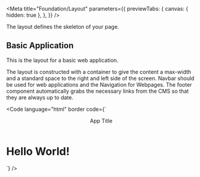 
<Meta
  title="Foundation/Layout"
  parameters={{
    previewTabs: {
      canvas: { hidden: true },
    },
  }}
/>

<Banner label="Layout" section="Foundation" color="purple" puzzle />

<Lead>The layout defines the skeleton of your page.</Lead>

## Basic Application

This is the layout for a basic web application.

The layout is constructed with a container to give the content a max-width and a standard space to the right and left side
of the screen. Navbar should be used for web applications and the Navigation for Webpages.
The footer component automatically grabs the necessary links from the CMS so that they are always up to date.

<Code
  language="html"
  border
  code={`
<bal-app class="sticky-footer">
  <header>
    <bal-navbar>
      <bal-navbar-brand>App Title</bal-navbar-brand>
    </bal-navbar>
  </header>
  <main>
    <div class="container my-large">
      <h1 class="title">Hello World!</h1>
      <!-- Page content -->
    </div>
  </main>
  <bal-footer>
    <!-- Footer content -->
  </bal-footer>
  </bal-app>
`}
/>

<Footer>
  <LinkCards>
    <LinkCard
      pageTitle="Components/Layout/App"
      description="App is a container element for an Baloise Design System application"
    />
    <LinkCard
      pageTitle="Components/Navigation/Navbar"
      description="A responsive horizontal Navbar that can support logos, buttons, and dropdowns"
    />
    <LinkCard
      pageTitle="Components/Layout/Footer"
      description="Footer for the Baloise Applications. The footer runs pure in blue or with a decorated track line below"
    />
    <LinkCard
      pageTitle="Foundation/Grid"
      description="The Baloise Design System grid system is a fully responsive and 12 column layout system with six default breakpoints and five container layouts"
    />
    <LinkCard
      pageTitle="Foundation/Spacing"
      description="Global spacings help us design experiences that scale with consistency, rhythm, and focus"
    />
    <LinkCard
      pageTitle="CSS Utilities/Grid/Grid System"
      description="Determines how flex lines are distributed between and around items"
    />
    <LinkCard pageTitle="CSS Utilities/Spacing/Margin" description="Determines the space around an element" />
    <LinkCard
      pageTitle="CSS Utilities/Spacing/Padding"
      description="Determines the space between the content and its border"
    />
  </LinkCards>
</Footer>
